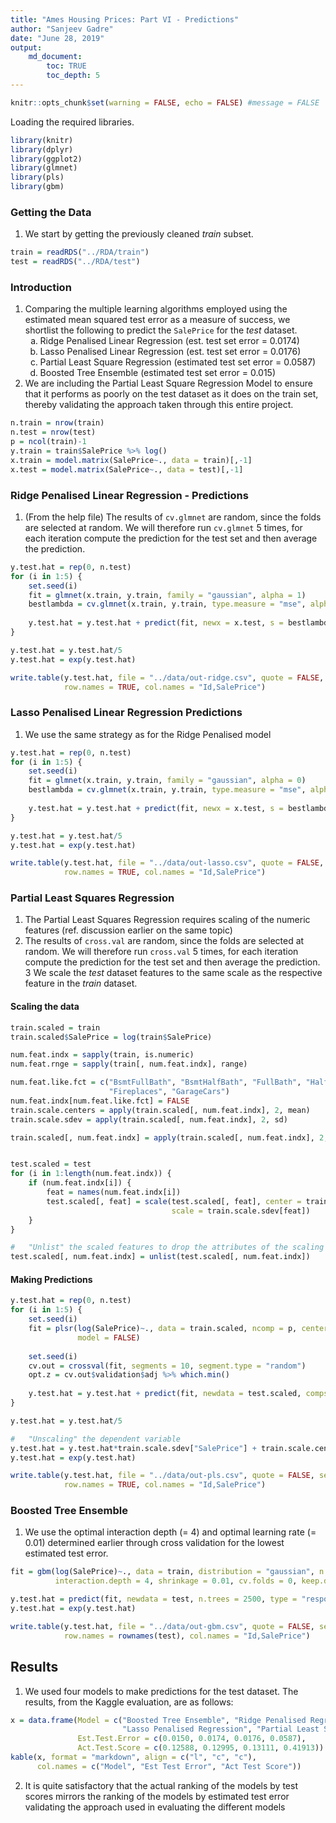 ```yaml
---
title: "Ames Housing Prices: Part VI - Predictions"
author: "Sanjeev Gadre"
date: "June 28, 2019"
output: 
    md_document:
        toc: TRUE
        toc_depth: 5
---
```


```r
knitr::opts_chunk$set(warning = FALSE, echo = FALSE) #message = FALSE
```

Loading the required libraries.

```r
library(knitr)
library(dplyr)
library(ggplot2)
library(glmnet)
library(pls)
library(gbm)

```

### Getting the Data

1.  We start by getting the previously cleaned *train* subset.

```r
train = readRDS("../RDA/train")
test = readRDS("../RDA/test")

```

### Introduction

1.  Comparing the multiple learning algorithms employed using the estimated mean squared test error as a measure of success, we shortlist the following to predict the `SalePrice` for the *test* dataset.
    a.  Ridge Penalised Linear Regression (est. test set error = 0.0174)
    b.  Lasso Penalised Linear Regression (est. test set error = 0.0176)
    c.  Partial Least Square Regression (estimated test set error = 0.0587)
    d.  Boosted Tree Ensemble (estimated test set error = 0.015)
2.  We are including the Partial Least Square Regression Model to ensure that it performs as poorly on the test dataset as it does on the train set, thereby validating the approach taken through this entire project.

```r
n.train = nrow(train)
n.test = nrow(test)
p = ncol(train)-1
y.train = train$SalePrice %>% log()
x.train = model.matrix(SalePrice~., data = train)[,-1]
x.test = model.matrix(SalePrice~., data = test)[,-1]

```

### Ridge Penalised Linear Regression - Predictions

1.  (From the help file) The results of `cv.glmnet` are random, since the folds are selected at random. We will therefore run `cv.glmnet` 5 times, for each iteration compute the prediction for the test set and then average the prediction.

```r
y.test.hat = rep(0, n.test)
for (i in 1:5) {
    set.seed(i)
    fit = glmnet(x.train, y.train, family = "gaussian", alpha = 1)
    bestlambda = cv.glmnet(x.train, y.train, type.measure = "mse", alpha = 1)$lambda.min
        
    y.test.hat = y.test.hat + predict(fit, newx = x.test, s = bestlambda, type = "response")
}

y.test.hat = y.test.hat/5 
y.test.hat = exp(y.test.hat)

write.table(y.test.hat, file = "../data/out-ridge.csv", quote = FALSE, sep = ",",
            row.names = TRUE, col.names = "Id,SalePrice")

```

### Lasso Penalised Linear Regression Predictions

1.  We use the same strategy as for the Ridge Penalised model

```r
y.test.hat = rep(0, n.test)
for (i in 1:5) {
    set.seed(i)
    fit = glmnet(x.train, y.train, family = "gaussian", alpha = 0)
    bestlambda = cv.glmnet(x.train, y.train, type.measure = "mse", alpha = 0)$lambda.min
        
    y.test.hat = y.test.hat + predict(fit, newx = x.test, s = bestlambda, type = "response")
}

y.test.hat = y.test.hat/5 
y.test.hat = exp(y.test.hat)

write.table(y.test.hat, file = "../data/out-lasso.csv", quote = FALSE, sep = ",",
            row.names = TRUE, col.names = "Id,SalePrice")

```

### Partial Least Squares Regression

1.  The Partial Least Squares Regression requires scaling of the numeric features (ref. discussion earlier on the same topic)
2.  The results of `cross.val` are random, since the folds are selected at random. We will therefore run `cross.val` 5 times, for each iteration compute the prediction for the test set and then average the prediction.
3  We scale the *test* dataset features to the same scale as the respective feature in the *train* dataset.

####    Scaling the data

```r
train.scaled = train
train.scaled$SalePrice = log(train$SalePrice)

num.feat.indx = sapply(train, is.numeric)
num.feat.rnge = sapply(train[, num.feat.indx], range)

num.feat.like.fct = c("BsmtFullBath", "BsmtHalfBath", "FullBath", "HalfBath", "BedroomAbvGr", "KitchenAbvGr", 
                      "Fireplaces", "GarageCars")
num.feat.indx[num.feat.like.fct] = FALSE
train.scale.centers = apply(train.scaled[, num.feat.indx], 2, mean)
train.scale.sdev = apply(train.scaled[, num.feat.indx], 2, sd)

train.scaled[, num.feat.indx] = apply(train.scaled[, num.feat.indx], 2, scale)


test.scaled = test
for (i in 1:length(num.feat.indx)) {
    if (num.feat.indx[i]) {
        feat = names(num.feat.indx[i])
        test.scaled[, feat] = scale(test.scaled[, feat], center = train.scale.centers[feat], 
                                    scale = train.scale.sdev[feat])
    }
}

#   "Unlist" the scaled features to drop the attributes of the scaling stored in the dataframe
test.scaled[, num.feat.indx] = unlist(test.scaled[, num.feat.indx])

```

####    Making Predictions

```r
y.test.hat = rep(0, n.test)
for (i in 1:5) {
    set.seed(i)
    fit = plsr(log(SalePrice)~., data = train.scaled, ncomp = p, center = FALSE, validation = "none", 
               model = FALSE)
    
    set.seed(i)
    cv.out = crossval(fit, segments = 10, segment.type = "random")
    opt.z = cv.out$validation$adj %>% which.min()
    
    y.test.hat = y.test.hat + predict(fit, newdata = test.scaled, comps = opt.z, type = "response")
}

y.test.hat = y.test.hat/5

#   "Unscaling" the dependent variable
y.test.hat = y.test.hat*train.scale.sdev["SalePrice"] + train.scale.centers["SalePrice"]
y.test.hat = exp(y.test.hat)

write.table(y.test.hat, file = "../data/out-pls.csv", quote = FALSE, sep = ",",
            row.names = TRUE, col.names = "Id,SalePrice")

```

### Boosted Tree Ensemble

1.  We use the optimal interaction depth (= 4) and optimal learning rate (= 0.01) determined earlier through cross validation for the lowest estimated test error.

```r
fit = gbm(log(SalePrice)~., data = train, distribution = "gaussian", n.trees = 2500, 
          interaction.depth = 4, shrinkage = 0.01, cv.folds = 0, keep.data = TRUE)

y.test.hat = predict(fit, newdata = test, n.trees = 2500, type = "response")
y.test.hat = exp(y.test.hat)

write.table(y.test.hat, file = "../data/out-gbm.csv", quote = FALSE, sep = ",",
            row.names = rownames(test), col.names = "Id,SalePrice")

```

##  Results

1.  We used four models to make predictions for the test dataset. The results, from the Kaggle evaluation, are as follows:

```r
x = data.frame(Model = c("Boosted Tree Ensemble", "Ridge Penalised Regression", 
                         "Lasso Penalised Regression", "Partial Least Square Regression"), 
               Est.Test.Error = c(0.0150, 0.0174, 0.0176, 0.0587),
               Act.Test.Score = c(0.12588, 0.12995, 0.13111, 0.41913))
kable(x, format = "markdown", align = c("l", "c", "c"),
      col.names = c("Model", "Est Test Error", "Act Test Score"))
```

2.  It is quite satisfactory that the actual ranking of the models by test scores mirrors the ranking of the models by estimated test error validating the approach used in evaluating the different models
